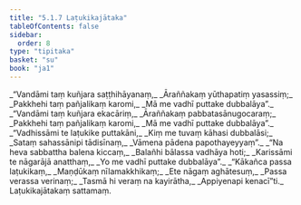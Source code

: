 ```yaml
---
title: "5.1.7 Laṭukikajātaka"
tableOfContents: false
sidebar:
  order: 8
type: "tipitaka"
basket: "su"
book: "ja1"
---
```



<DynamicBreadcrumb />

<Division number="39" book="ja1">

<Paragraph number="1190" type="verses" book="ja1">
_“Vandāmi taṃ kuñjara saṭṭhihāyanaṃ,_  
_Āraññakaṃ yūthapatiṃ yasassiṃ;_  
_Pakkhehi taṃ pañjalikaṃ karomi,_  
_Mā me vadhī puttake dubbalāya”._  

</Paragraph>

</Division>
<Division number="40" book="ja1">

<Paragraph number="1191" type="verses" book="ja1">
_“Vandāmi taṃ kuñjara ekacāriṃ,_  
_Āraññakaṃ pabbatasānugocaraṃ;_  
_Pakkhehi taṃ pañjalikaṃ karomi,_  
_Mā me vadhī puttake dubbalāya”._  

</Paragraph>

</Division>
<Division number="41" book="ja1">

<Paragraph number="1192" type="verses" book="ja1">
_“Vadhissāmi te laṭukike puttakāni,_  
_Kiṃ me tuvaṃ kāhasi dubbalāsi;_  
_Sataṃ sahassānipi tādisīnaṃ,_  
_Vāmena pādena papothayeyyaṃ”._  

</Paragraph>

</Division>
<Division number="42" book="ja1">

<Paragraph number="1193" type="verses" book="ja1">
_“Na heva sabbattha balena kiccaṃ,_  
_Balañhi bālassa vadhāya hoti;_  
_Karissāmi te nāgarājā anatthaṃ,_  
_Yo me vadhī puttake dubbalāya”._  

</Paragraph>

</Division>
<Division number="43" book="ja1">

<Paragraph number="1194" type="verses" book="ja1">
_“Kākañca passa laṭukikaṃ,_  
_Maṇḍūkaṃ nīlamakkhikaṃ;_  
_Ete nāgaṃ aghātesuṃ,_  
_Passa verassa verinaṃ;_  
_Tasmā hi veraṃ na kayirātha,_  
_Appiyenapi kenacī”ti._  


</Paragraph>
</Division>

<Paragraph number="1195" type="center" book="ja1">
Laṭukikajātakaṃ sattamaṃ.
</Paragraph>